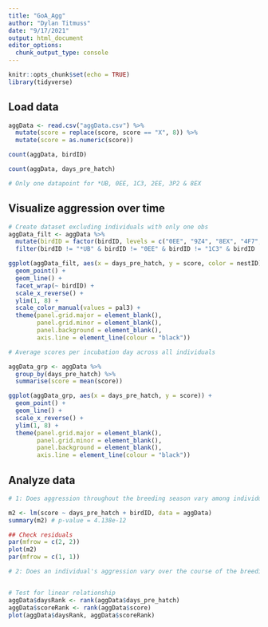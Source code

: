 ```yaml
---
title: "GoA_Agg"
author: "Dylan Titmuss"
date: "9/17/2021"
output: html_document
editor_options: 
  chunk_output_type: console
---
```


```r
knitr::opts_chunk$set(echo = TRUE)
library(tidyverse)
```

## Load data
```r
aggData <- read.csv("aggData.csv") %>%
  mutate(score = replace(score, score == "X", 8)) %>%
  mutate(score = as.numeric(score))

count(aggData, birdID)

count(aggData, days_pre_hatch)

# Only one datapoint for *UB, 0EE, 1C3, 2EE, 3P2 & 8EX
```

## Visualize aggression over time
```r
# Create dataset excluding individuals with only one obs
aggData_filt <- aggData %>%
  mutate(birdID = factor(birdID, levels = c("0EE", "9Z4", "8EX", "4F7", "2EE", "6V4", "0T4", "6HU", "1K9", "9EF", "2E2", "*UB", "0HZ", "2HZ", "1Z5", "5Y3", "0HX", "7JM", "3AP", "9AC", "1HY", "1C3", "7U9", "0AC", "7E6", "3HE", "2M8", "0FU", "3P2", "FED", "1M7", "9JP", "6R3", "4AC"))) %>%
  filter(birdID != "*UB" & birdID != "0EE" & birdID != "1C3" & birdID != "2EE" & birdID != "3P2" & birdID != "8EX")

ggplot(aggData_filt, aes(x = days_pre_hatch, y = score, color = nestID)) +
  geom_point() +
  geom_line() +
  facet_wrap(~ birdID) +
  scale_x_reverse() +
  ylim(1, 8) +
  scale_color_manual(values = pal3) +
  theme(panel.grid.major = element_blank(),
        panel.grid.minor = element_blank(),
        panel.background = element_blank(),
        axis.line = element_line(colour = "black"))

# Average scores per incubation day across all individuals

aggData_grp <- aggData %>%
  group_by(days_pre_hatch) %>%
  summarise(score = mean(score))

ggplot(aggData_grp, aes(x = days_pre_hatch, y = score)) +
  geom_point() +
  geom_line() +
  scale_x_reverse() +
  ylim(1, 8) +
  theme(panel.grid.major = element_blank(),
        panel.grid.minor = element_blank(),
        panel.background = element_blank(),
        axis.line = element_line(colour = "black"))
```

## Analyze data
```r
# 1: Does aggression throughout the breeding season vary among individuals?

m2 <- lm(score ~ days_pre_hatch + birdID, data = aggData)
summary(m2) # p-value = 4.138e-12

## Check residuals
par(mfrow = c(2, 2))
plot(m2)
par(mfrow = c(1, 1))

# 2: Does an individual's aggression vary over the course of the breeding season? (i.e. Is each individual gull's aggression affected by incubation timepoint?) #USE FILT DATA


# Test for linear relationship
aggData$daysRank <- rank(aggData$days_pre_hatch)
aggData$scoreRank <- rank(aggData$score)
plot(aggData$daysRank, aggData$scoreRank)

```
